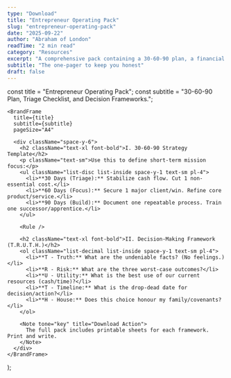 ```yaml
---
type: "Download"
title: "Entrepreneur Operating Pack"
slug: "entrepreneur-operating-pack"
date: "2025-09-22"
author: "Abraham of London"
readTime: "2 min read"
category: "Resources"
excerpt: "A comprehensive pack containing a 30-60-90 plan, a financial triage checklist, and key decision-making frameworks."
subtitle: "The one-pager to keep you honest"
draft: false
---
```


  const title = "Entrepreneur Operating Pack";
  const subtitle = "30-60-90 Plan, Triage Checklist, and Decision Frameworks.";

    <BrandFrame
      title={title}
      subtitle={subtitle}
      pageSize="A4"

> 
      <div className="space-y-6">
        <h2 className="text-xl font-bold">I. 30-60-90 Strategy Template</h2>
        <p className="text-sm">Use this to define short-term mission focus:</p>
        <ul className="list-disc list-inside space-y-1 text-sm pl-4">
          <li>**30 Days (Triage):** Stabilize cash flow. Cut 1 non-essential cost.</li>
          <li>**60 Days (Focus):** Secure 1 major client/win. Refine core product/service.</li>
          <li>**90 Days (Build):** Document one repeatable process. Train one successor/apprentice.</li>
        </ul>
        
        <Rule />

        <h2 className="text-xl font-bold">II. Decision-Making Framework (T.R.U.T.H.)</h2>
        <ol className="list-decimal list-inside space-y-1 text-sm pl-4">
          <li>**T - Truth:** What are the undeniable facts? (No feelings.)</li>
          <li>**R - Risk:** What are the three worst-case outcomes?</li>
          <li>**U - Utility:** What is the best use of our current resources (cash/time)?</li>
          <li>**T - Timeline:** What is the drop-dead date for decision/action?</li>
          <li>**H - House:** Does this choice honour my family/covenants?</li>
        </ol>
        
        <Note tone="key" title="Download Action">
          The full pack includes printable sheets for each framework. Print and write.
        </Note>
      </div>
    </BrandFrame>
  );


